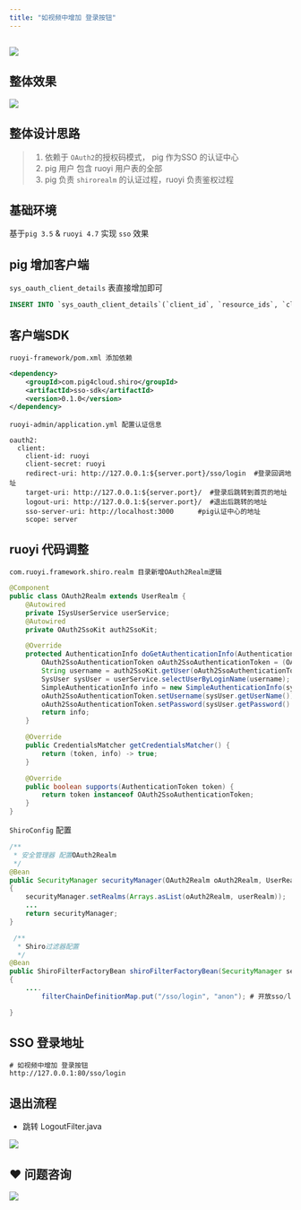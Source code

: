 ```yaml
---
title: "如视频中增加 登录按钮"
---
```


## ![](https://cdn.nlark.com/yuque/0/2023/png/283679/1689226025463-1790ba61-4503-4e4b-b397-5bba04fd77fb.png)
## 整体效果
![](https://cdn.nlark.com/yuque/0/2020/png/283679/1599315026359-ea4af661-f598-4202-a60f-41bd4bb6324a.png)



## 整体设计思路


> 1. 依赖于 `OAuth2`的授权码模式， pig 作为SSO 的认证中心
> 2. pig 用户 包含 ruoyi 用户表的全部
> 3. pig 负责 `shirorealm` 的认证过程，ruoyi 负责鉴权过程
>



## 基础环境


基于`pig 3.5` & `ruoyi 4.7` 实现 `sso` 效果



## pig 增加客户端


`sys_oauth_client_details` 表直接增加即可



```sql
INSERT INTO `sys_oauth_client_details`(`client_id`, `resource_ids`, `client_secret`, `scope`, `authorized_grant_types`, `web_server_redirect_uri`, `authorities`, `access_token_validity`, `refresh_token_validity`, `additional_information`, `autoapprove`) VALUES ('ruoyi', NULL, 'ruoyi', 'server', 'refresh_token,authorization_code', 'http://127.0.0.1:80/sso/login', NULL, 43200, 2592001, NULL, 'true');
```



## 客户端SDK


`ruoyi-framework/pom.xml 添加依赖`



```xml
<dependency>
    <groupId>com.pig4cloud.shiro</groupId>
    <artifactId>sso-sdk</artifactId>
    <version>0.1.0</version>
</dependency>
```



`ruoyi-admin/application.yml 配置认证信息`



```shell
oauth2:
  client:
    client-id: ruoyi
    client-secret: ruoyi
    redirect-uri: http://127.0.0.1:${server.port}/sso/login  #登录回调地址
    target-uri: http://127.0.0.1:${server.port}/  #登录后跳转到首页的地址
    logout-uri: http://127.0.0.1:${server.port}/  #退出后跳转的地址
    sso-server-uri: http://localhost:3000      #pig认证中心的地址
    scope: server
```



## ruoyi 代码调整


`com.ruoyi.framework.shiro.realm 目录新增OAuth2Realm逻辑`



```java
@Component
public class OAuth2Realm extends UserRealm {
    @Autowired
    private ISysUserService userService;
    @Autowired
    private OAuth2SsoKit auth2SsoKit;

    @Override
    protected AuthenticationInfo doGetAuthenticationInfo(AuthenticationToken token) throws AuthenticationException {
        OAuth2SsoAuthenticationToken oAuth2SsoAuthenticationToken = (OAuth2SsoAuthenticationToken) token;
        String username = auth2SsoKit.getUser(oAuth2SsoAuthenticationToken.getCode());
        SysUser sysUser = userService.selectUserByLoginName(username);
        SimpleAuthenticationInfo info = new SimpleAuthenticationInfo(sysUser, sysUser.getPassword(), ByteSource.Util.bytes(sysUser.getSalt()), getName());
        oAuth2SsoAuthenticationToken.setUsername(sysUser.getUserName());
        oAuth2SsoAuthenticationToken.setPassword(sysUser.getPassword().toCharArray());
        return info;
    }

    @Override
    public CredentialsMatcher getCredentialsMatcher() {
        return (token, info) -> true;
    }

    @Override
    public boolean supports(AuthenticationToken token) {
        return token instanceof OAuth2SsoAuthenticationToken;
    }
}
```



`ShiroConfig` 配置



```java
/**
 * 安全管理器 配置OAuth2Realm
 */
@Bean
public SecurityManager securityManager(OAuth2Realm oAuth2Realm, UserRealm userRealm)
{
    securityManager.setRealms(Arrays.asList(oAuth2Realm, userRealm));
    ...
    return securityManager;
}
```



```java
 /**
  * Shiro过滤器配置
  */
@Bean
public ShiroFilterFactoryBean shiroFilterFactoryBean(SecurityManager securityManager)
{
    ....
        filterChainDefinitionMap.put("/sso/login", "anon"); # 开放sso/login endpoint

}
```



## SSO 登录地址


```shell
# 如视频中增加 登录按钮
http://127.0.0.1:80/sso/login
```





## 退出流程


+ 跳转 LogoutFilter.java 

![](https://cdn.nlark.com/yuque/0/2020/png/283679/1601965363647-457dca27-c865-426a-b4ae-793101b1c763.png)



## ❤  问题咨询
![](https://cdn.nlark.com/yuque/0/2022/gif/283679/1662563973685-c22e9831-db66-42b5-973f-886d25d1e0e7.gif)

